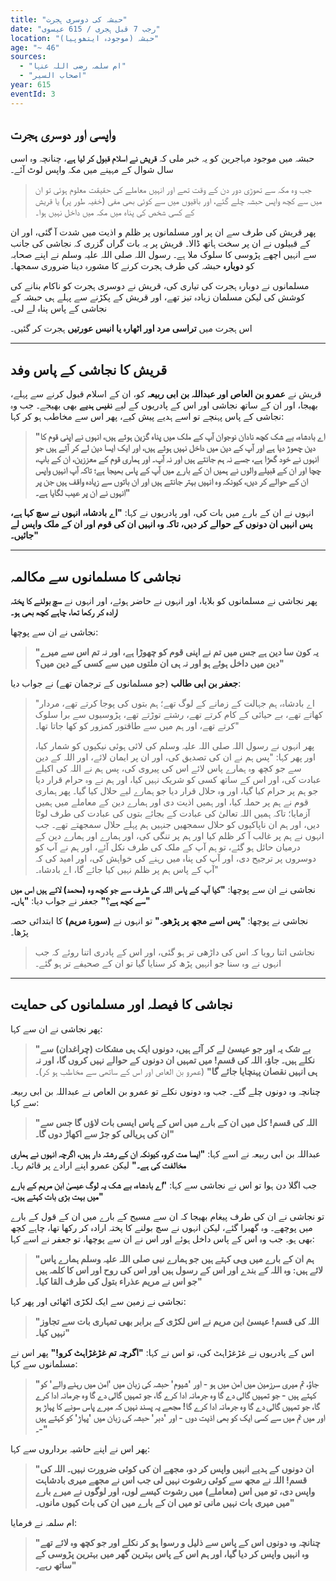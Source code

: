 ```yaml
---
title: "حبشہ کی دوسری ہجرت"
date: "رجب 7 قبل ہجری / 615 عیسوی"
location: "حبشہ (موجودہ ایتھوپیا)"
age: "~ 46"
sources:
  - "ام سلمہ رضی اللہ عنہا"
  - "اصحاب السیر"
year: 615
eventId: 3
---
```


## واپسی اور دوسری ہجرت

حبشہ میں موجود مہاجرین کو یہ خبر ملی کہ **قریش نے اسلام قبول کر لیا ہے**، چنانچہ وہ اسی سال شوال کے مہینے میں مکہ واپس لوٹ آئے۔

> جب وہ مکہ سے تھوڑی دور دن کے وقت تھے اور انہیں معاملے کی حقیقت معلوم ہوئی تو ان میں سے کچھ واپس حبشہ چلے گئے، اور باقیوں میں سے کوئی بھی مفی (خفیہ طور پر) یا قریش کے کسی شخص کی پناہ میں مکہ میں داخل نہیں ہوا۔

پھر قریش کی طرف سے ان پر اور مسلمانوں پر ظلم و اذیت میں شدت آ گئی، اور ان کے قبیلوں نے ان پر سخت ہاتھ ڈالا۔ قریش پر یہ بات گراں گزری کہ نجاشی کی جانب سے انہیں اچھے پڑوسی کا سلوک ملا ہے۔ رسول اللہ صلی اللہ علیہ وسلم نے اپنے صحابہ کو **دوبارہ** حبشہ کی طرف ہجرت کرنے کا مشورہ دینا ضروری سمجھا۔

مسلمانوں نے دوبارہ ہجرت کی تیاری کی، قریش نے دوسری ہجرت کو ناکام بنانے کی کوشش کی لیکن مسلمان زیادہ تیز تھے، اور قریش کے پکڑنے سے پہلے ہی حبشہ کے نجاشی کے پاس پناہ لے لی۔

اس ہجرت میں **تراسی مرد اور اٹھارہ یا انیس عورتیں** ہجرت کر گئیں۔

---

## قریش کا نجاشی کے پاس وفد

قریش نے **عمرو بن العاص اور عبداللہ بن ابی ربیعہ** کو، ان کے اسلام قبول کرنے سے پہلے، بھیجا، اور ان کے ساتھ نجاشی اور اس کے پادریوں کے لیے **نفیس ہدیے** بھی بھیجے۔ جب وہ نجاشی کے پاس پہنچے تو اسے ہدیے پیش کیے، پھر اس سے مخاطب ہو کر کہا:
> **"اے بادشاہ، بے شک کچھ نادان نوجوان آپ کے ملک میں پناہ گزین ہوئے ہیں، انہوں نے اپنی قوم کا دین چھوڑ دیا ہے اور آپ کے دین میں داخل نہیں ہوئے ہیں، اور ایک ایسا دین لے کر آئے ہیں جو انہوں نے خود گھڑا ہے، جسے نہ ہم جانتے ہیں اور نہ آپ۔ اور ہماری قوم کے معززین، ان کے باپ، چچا اور ان کے قبیلے والوں نے ہمیں ان کے بارے میں آپ کے پاس بھیجا ہے؛ تاکہ آپ انہیں واپس ان کے حوالے کر دیں، کیونکہ وہ انہیں بہتر جانتے ہیں اور ان باتوں سے زیادہ واقف ہیں جن پر انہوں نے ان پر عیب لگایا ہے۔"**

انہوں نے ان کے بارے میں بات کی، اور پادریوں نے کہا: **"اے بادشاہ، انہوں نے سچ کہا ہے، پس انہیں ان دونوں کے حوالے کر دیں، تاکہ وہ انہیں ان کی قوم اور ان کے ملک واپس لے جائیں۔"**

---

## نجاشی کا مسلمانوں سے مکالمہ

پھر نجاشی نے مسلمانوں کو بلایا، اور انہوں نے حاضر ہوئے، اور انہوں نے **سچ بولنے کا پختہ ارادہ کر رکھا تھا، چاہے کچھ بھی ہو۔**

نجاشی نے ان سے پوچھا:
> **"یہ کون سا دین ہے جس میں تم نے اپنی قوم کو چھوڑا ہے، اور نہ تم اس سے میرے دین میں داخل ہوئے ہو اور نہ ہی ان ملتوں میں سے کسی کے دین میں؟"**

**جعفر بن ابی طالب** (جو مسلمانوں کے ترجمان تھے) نے جواب دیا:
> "اے بادشاہ، ہم جہالت کے زمانے کے لوگ تھے؛ ہم بتوں کی پوجا کرتے تھے، مردار کھاتے تھے، بے حیائی کے کام کرتے تھے، رشتے توڑتے تھے، پڑوسیوں سے برا سلوک کرتے تھے، اور ہم میں سے طاقتور کمزور کو کھا جاتا تھا۔"
>
> پھر انہوں نے رسول اللہ صلی اللہ علیہ وسلم کی لائی ہوئی نیکیوں کو شمار کیا، اور پھر کہا: "پس ہم نے ان کی تصدیق کی، اور ان پر ایمان لائے، اور اللہ کے دین سے جو کچھ وہ ہمارے پاس لائے اس کی پیروی کی، پس ہم نے اللہ کی اکیلے عبادت کی، اور اس کے ساتھ کسی کو شریک نہیں کیا، اور ہم نے وہ حرام قرار دیا جو ہم پر حرام کیا گیا، اور وہ حلال قرار دیا جو ہمارے لیے حلال کیا گیا۔ پھر ہماری قوم نے ہم پر حملہ کیا، اور ہمیں اذیت دی اور ہمارے دین کے معاملے میں ہمیں آزمایا؛ تاکہ ہمیں اللہ تعالیٰ کی عبادت کے بجائے بتوں کی عبادت کی طرف لوٹا دیں، اور ہم ان ناپاکیوں کو حلال سمجھیں جنہیں ہم پہلے حلال سمجھتے تھے۔ جب انہوں نے ہم پر غالب آ کر ظلم کیا اور ہم پر تنگی کی، اور ہمارے اور ہمارے دین کے درمیان حائل ہو گئے، تو ہم آپ کے ملک کی طرف نکل آئے، اور ہم نے آپ کو دوسروں پر ترجیح دی، اور آپ کی پناہ میں رہنے کی خواہش کی، اور امید کی کہ آپ کے پاس ہم پر ظلم نہیں کیا جائے گا، اے بادشاہ۔"

نجاشی نے ان سے پوچھا: **"کیا آپ کے پاس اللہ کی طرف سے جو کچھ وہ (محمد) لائے ہیں اس میں سے کچھ ہے؟"**
جعفر نے جواب دیا: **"ہاں۔"**

نجاشی نے پوچھا: **"پس اسے مجھ پر پڑھو۔"**
تو انہوں نے **(سورۃ مریم)** کا ابتدائی حصہ پڑھا۔
> نجاشی اتنا رویا کہ اس کی داڑھی تر ہو گئی، اور اس کے پادری اتنا روئے کہ جب انہوں نے وہ سنا جو انہیں پڑھ کر سنایا گیا تو ان کے صحیفے تر ہو گئے۔

---

## نجاشی کا فیصلہ اور مسلمانوں کی حمایت

پھر نجاشی نے ان سے کہا:
> **"بے شک یہ اور جو عیسیٰ لے کر آئے ہیں، دونوں ایک ہی مشکات (چراغدان) سے نکلے ہیں۔ جاؤ، اللہ کی قسم! میں تمہیں ان دونوں کے حوالے نہیں کروں گا، اور نہ ہی انہیں نقصان پہنچایا جائے گا"** (عمرو بن العاص اور اس کے ساتھی سے مخاطب ہو کر)۔

چنانچہ وہ دونوں چلے گئے۔ جب وہ دونوں نکلے تو عمرو بن العاص نے عبداللہ بن ابی ربیعہ سے کہا:
> **"اللہ کی قسم! کل میں ان کے بارے میں اس کے پاس ایسی بات لاؤں گا جس سے ان کی ہریالی کو جڑ سے اکھاڑ دوں گا۔"**

عبداللہ بن ابی ربیعہ نے اسے کہا: **"ایسا مت کرو، کیونکہ ان کے رشتہ دار ہیں، اگرچہ انہوں نے ہماری مخالفت کی ہے۔"**
لیکن عمرو اپنے ارادے پر قائم رہا۔

جب اگلا دن ہوا تو اس نے نجاشی سے کہا: **"اے بادشاہ، بے شک یہ لوگ عیسیٰ ابن مریم کے بارے میں بہت بڑی بات کہتے ہیں۔"**

تو نجاشی نے ان کی طرف پیغام بھیجا کہ ان سے مسیح کے بارے میں ان کے قول کے بارے میں پوچھے۔ وہ گھبرا گئے، لیکن انہوں نے سچ بولنے کا پختہ ارادہ کر رکھا تھا، چاہے کچھ بھی ہو۔ جب وہ اس کے پاس داخل ہوئے اور اس نے ان سے پوچھا، تو جعفر نے اسے کہا:
> **"ہم ان کے بارے میں وہی کہتے ہیں جو ہمارے نبی صلی اللہ علیہ وسلم ہمارے پاس لائے ہیں: وہ اللہ کے بندے اور اس کے رسول ہیں اور اس کی روح اور اس کا کلمہ ہیں جو اس نے مریم عذراء بتول کی طرف القا کیا۔"**

نجاشی نے زمین سے ایک لکڑی اٹھائی اور پھر کہا:
> **"اللہ کی قسم! عیسیٰ ابن مریم نے اس لکڑی کے برابر بھی تمہاری بات سے تجاوز نہیں کیا۔"**

اس کے پادریوں نے غڑغڑاہٹ کی، تو اس نے کہا: **"اگرچہ تم غڑغڑاہٹ کرو!"**
پھر اس نے مسلمانوں سے کہا:
> **"جاؤ، تم میری سرزمین میں امن میں ہو - اور 'شیوم' حبشہ کی زبان میں 'امن میں رہنے والے' کو کہتے ہیں - جو تمہیں گالی دے گا وہ جرمانہ ادا کرے گا، جو تمہیں گالی دے گا وہ جرمانہ ادا کرے گا، جو تمہیں گالی دے گا وہ جرمانہ ادا کرے گا! مجھے یہ پسند نہیں کہ میرے پاس سونے کا پہاڑ ہو اور میں تم میں سے کسی ایک کو بھی اذیت دوں - اور 'دبر' حبشہ کی زبان میں 'پہاڑ' کو کہتے ہیں -۔"**

پھر اس نے اپنے حاشیہ برداروں سے کہا:
> **"ان دونوں کے ہدیے انہیں واپس کر دو، مجھے ان کی کوئی ضرورت نہیں۔ اللہ کی قسم! اللہ نے مجھ سے کوئی رشوت نہیں لی جب اس نے مجھے میری بادشاہت واپس دی، تو میں اس (معاملے) میں رشوت کیسے لوں، اور لوگوں نے میرے بارے میں میری بات نہیں مانی تو میں ان کے بارے میں ان کی بات کیوں مانوں۔"**

ام سلمہ نے فرمایا:
> **"چنانچہ وہ دونوں اس کے پاس سے ذلیل و رسوا ہو کر نکلے اور جو کچھ وہ لائے تھے وہ انہیں واپس کر دیا گیا، اور ہم اس کے پاس بہترین گھر میں بہترین پڑوسی کے ساتھ رہے۔"**